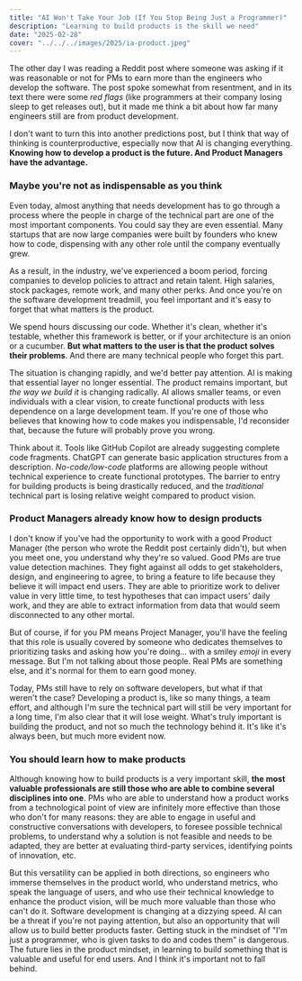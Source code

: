 ```yaml
---
title: "AI Won't Take Your Job (If You Stop Being Just a Programmer)"
description: "Learning to build products is the skill we need"
date: "2025-02-28"
cover: "../../../images/2025/ia-product.jpeg"
---
```



The other day I was reading a Reddit post where someone was asking if it was reasonable or not for PMs to earn more than the engineers who develop the software. The post spoke somewhat from resentment, and in its text there were some *red flags* (like programmers at their company losing sleep to get releases out), but it made me think a bit about how far many engineers still are from product development.

I don't want to turn this into another predictions post, but I think that way of thinking is counterproductive, especially now that AI is changing everything. **Knowing how to develop a product is the future. And Product Managers have the advantage.**

### Maybe you're not as indispensable as you think

Even today, almost anything that needs development has to go through a process where the people in charge of the technical part are one of the most important components. You could say they are even essential. Many startups that are now large companies were built by founders who knew how to code, dispensing with any other role until the company eventually grew.

As a result, in the industry, we've experienced a boom period, forcing companies to develop policies to attract and retain talent. High salaries, stock packages, remote work, and many other perks. And once you're on the software development treadmill, you feel important and it's easy to forget that what matters is the product.

We spend hours discussing our code. Whether it's clean, whether it's testable, whether this framework is better, or if your architecture is an onion or a cucumber. **But what matters to the user is that the product solves their problems**. And there are many technical people who forget this part.

The situation is changing rapidly, and we'd better pay attention. AI is making that essential layer no longer essential. The product remains important, but _the way we build it_ is changing radically. AI allows smaller teams, or even individuals with a clear vision, to create functional products with less dependence on a large development team. If you're one of those who believes that knowing how to code makes you indispensable, I'd reconsider that, because the future will probably prove you wrong.

Think about it. Tools like GitHub Copilot are already suggesting complete code fragments. ChatGPT can generate basic application structures from a description. *No-code/low-code* platforms are allowing people without technical experience to create functional prototypes. The barrier to entry for building products is being drastically reduced, and the _traditional_ technical part is losing relative weight compared to product vision.

### Product Managers already know how to design products

I don't know if you've had the opportunity to work with a good Product Manager (the person who wrote the Reddit post certainly didn't), but when you meet one, you understand why they're so valued. Good PMs are true value detection machines. They fight against all odds to get stakeholders, design, and engineering to agree, to bring a feature to life because they believe it will impact end users. They are able to prioritize work to deliver value in very little time, to test hypotheses that can impact users' daily work, and they are able to extract information from data that would seem disconnected to any other mortal.

But of course, if for you PM means Project Manager, you'll have the feeling that this role is usually covered by someone who dedicates themselves to prioritizing tasks and asking how you're doing... with a smiley _emoji_ in every message. But I'm not talking about those people. Real PMs are something else, and it's normal for them to earn good money.

Today, PMs still have to rely on software developers, but what if that weren't the case? Developing a product is, like so many things, a team effort, and although I'm sure the technical part will still be very important for a long time, I'm also clear that it will lose weight. What's truly important is building the product, and not so much the technology behind it. It's like it's always been, but much more evident now.

### You should learn how to make products

Although knowing how to build products is a very important skill, **the most valuable professionals are still those who are able to combine several disciplines into one**. PMs who are able to understand how a product works from a technological point of view are infinitely more effective than those who don't for many reasons: they are able to engage in useful and constructive conversations with developers, to foresee possible technical problems, to understand why a solution is not feasible and needs to be adapted, they are better at evaluating third-party services, identifying points of innovation, etc.

But this versatility can be applied in both directions, so engineers who immerse themselves in the product world, who understand metrics, who speak the language of users, and who use their technical knowledge to enhance the product vision, will be much more valuable than those who can't do it. Software development is changing at a dizzying speed. AI can be a threat if you're not paying attention, but also an opportunity that will allow us to build better products faster. Getting stuck in the mindset of "I'm just a programmer, who is given tasks to do and codes them" is dangerous. The future lies in the product mindset, in learning to build something that is valuable and useful for end users. And I think it's important not to fall behind.